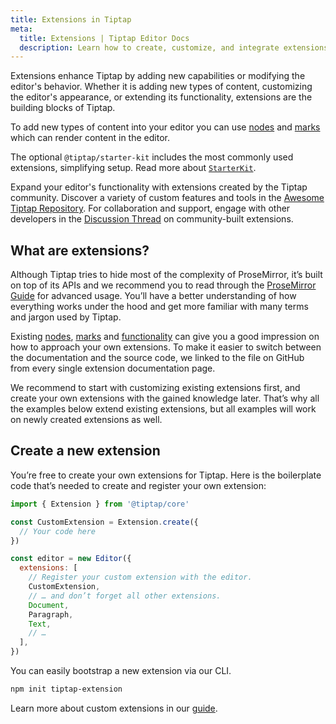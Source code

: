 ```yaml
---
title: Extensions in Tiptap
meta:
  title: Extensions | Tiptap Editor Docs
  description: Learn how to create, customize, and integrate extensions into Tiptap to improve your text editor's functionality.
---
```


Extensions enhance Tiptap by adding new capabilities or modifying the editor's behavior. Whether it is adding new types of content, customizing the editor's appearance, or extending its functionality, extensions are the building blocks of Tiptap.

To add new types of content into your editor you can use [nodes](/editor/api/nodes) and [marks](/editor/extensions/marks) which can render content in the editor.

The optional `@tiptap/starter-kit` includes the most commonly used extensions, simplifying setup. Read more about [`StarterKit`](/editor/getting-started/configure#default-extensions).

Expand your editor's functionality with extensions created by the Tiptap community. Discover a variety of custom features and tools in the [Awesome Tiptap Repository](https://github.com/ueberdosis/awesome-tiptap#community-extensions). For collaboration and support, engage with other developers in the [Discussion Thread](https://github.com/ueberdosis/tiptap/discussions/2973) on community-built extensions.

## What are extensions?

Although Tiptap tries to hide most of the complexity of ProseMirror, it’s built on top of its APIs and we recommend you to read through the [ProseMirror Guide](https://ProseMirror.net/docs/guide/) for advanced usage. You’ll have a better understanding of how everything works under the hood and get more familiar with many terms and jargon used by Tiptap.

Existing [nodes](/editor/extensions/nodes), [marks](/editor/extensions/marks) and [functionality](/editor/extensions/functionality) can give you a good impression on how to approach your own extensions. To make it easier to switch between the documentation and the source code, we linked to the file on GitHub from every single extension documentation page.

We recommend to start with customizing existing extensions first, and create your own extensions with the gained knowledge later. That’s why all the examples below extend existing extensions, but all examples will work on newly created extensions as well.

## Create a new extension

You’re free to create your own extensions for Tiptap. Here is the boilerplate code that’s needed to create and register your own extension:

```js
import { Extension } from '@tiptap/core'

const CustomExtension = Extension.create({
  // Your code here
})

const editor = new Editor({
  extensions: [
    // Register your custom extension with the editor.
    CustomExtension,
    // … and don’t forget all other extensions.
    Document,
    Paragraph,
    Text,
    // …
  ],
})
```

You can easily bootstrap a new extension via our CLI.

```bash
npm init tiptap-extension
```

Learn more about custom extensions in our [guide](/editor/extensions/custom-extensions).
